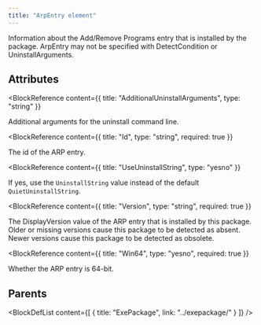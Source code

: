```yaml
---
title: "ArpEntry element"
---
```



Information about the Add/Remove Programs entry that is installed by the package.
 ArpEntry may not be specified with DetectCondition or UninstallArguments.


## Attributes

<BlockWrapper>

  <BlockReference
    content={{
      title: "AdditionalUninstallArguments",
      type: "string"
    }}
  >
  Additional arguments for the uninstall command line.
  </BlockReference>

  <BlockReference
    content={{
      title: "Id",
      type: "string",
      required: true
    }}
  >
  The id of the ARP entry.
  </BlockReference>

  <BlockReference
    content={{
      title: "UseUninstallString",
      type: "yesno"
    }}
  >
  If yes, use the `UninstallString` value instead of the default `QuietUninstallString`.
  </BlockReference>

  <BlockReference
    content={{
      title: "Version",
      type: "string",
      required: true
    }}
  >
  The DisplayVersion value of the ARP entry that is installed by this package.
   Older or missing versions cause this package to be detected as absent.
   Newer versions cause this package to be detected as obsolete.
  </BlockReference>

  <BlockReference
    content={{
      title: "Win64",
      type: "yesno",
      required: true
    }}
  >
  Whether the ARP entry is 64-bit.
  </BlockReference>

</BlockWrapper>


## Parents

<BlockDefList content={[
    {
      title: "ExePackage",
      link: "../exepackage/"
    }
  ]}
/>